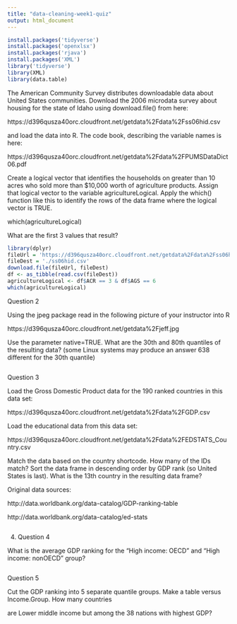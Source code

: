 ```yaml
---
title: "data-cleaning-week1-quiz"
output: html_document
---
```


```r
install.packages('tidyverse')
install.packages('openxlsx')
install.packages('rjava')
install.packages('XML')
library('tidyverse')
library(XML)
library(data.table)
```

The American Community Survey distributes downloadable data about United States communities. Download the 2006 microdata survey about housing for the state of Idaho using download.file() from here: 

https://d396qusza40orc.cloudfront.net/getdata%2Fdata%2Fss06hid.csv

and load the data into R. The code book, describing the variable names is here:

https://d396qusza40orc.cloudfront.net/getdata%2Fdata%2FPUMSDataDict06.pdf 

Create a logical vector that identifies the households on greater than 10 acres who sold more than $10,000 worth of agriculture products. Assign that logical vector to the variable agricultureLogical. Apply the which() function like this to identify the rows of the data frame where the logical vector is TRUE. 

 which(agricultureLogical) 

What are the first 3 values that result?

```r
library(dplyr)
fileUrl = 'https://d396qusza40orc.cloudfront.net/getdata%2Fdata%2Fss06hid.csv'
fileDest = './ss06hid.csv'
download.file(fileUrl, fileDest)
df <- as_tibble(read.csv(fileDest))
agricultureLogical <- df$ACR == 3 & df$AGS == 6
which(agricultureLogical)
```

Question 2

Using the jpeg package read in the following picture of your instructor into R

 https://d396qusza40orc.cloudfront.net/getdata%2Fjeff.jpg 

Use the parameter native=TRUE. What are the 30th and 80th quantiles of the resulting data? (some Linux systems may produce an answer 638 different for the 30th quantile)
```r

```


Question 3

Load the Gross Domestic Product data for the 190 ranked countries in this data set:

 https://d396qusza40orc.cloudfront.net/getdata%2Fdata%2FGDP.csv 

Load the educational data from this data set:

https://d396qusza40orc.cloudfront.net/getdata%2Fdata%2FEDSTATS_Country.csv

Match the data based on the country shortcode. How many of the IDs match? Sort the data frame in descending order by GDP rank (so United States is last). What is the 13th country in the resulting data frame?

Original data sources: 

http://data.worldbank.org/data-catalog/GDP-ranking-table

http://data.worldbank.org/data-catalog/ed-stats
```r

```


4.
Question 4

What is the average GDP ranking for the "High income: OECD" and "High income: nonOECD" group?  
```r

```


Question 5

Cut the GDP ranking into 5 separate quantile groups. Make a table versus Income.Group. How many countries

are Lower middle income but among the 38 nations with highest GDP?
```r

```


